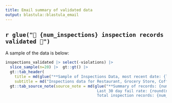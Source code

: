 ```yaml
---
title: Email summary of validated data 
output: blastula::blastula_email
---
```


## `r glue("🌭 {num_inspections} inspection records validated 🌮")`

A sample of the data is below:

```r

inspections_validated |> select(-violations) |>
  slice_sample(n=20) |>  gt::gt() |> 
  gt::tab_header(
    title = md(glue("**Sample of Inspections Data, most recent date: {last_inspection_date}**")),
    subtitle = md("Inspections data for Restaurant, Grocery Store, Coffee Shop, Bakery, or Wrigley Field Rooftop ⚾")) |>
  gt::tab_source_note(source_note = md(glue("**Summary of records: {num_last_30day} in last 30 days <br>
                                        Last 30 day fail rate: {round(num_fail_last_30day/num_last_30day*100,1)}% <br>
                                        Total inspection records: {num_inspections}**"))) 
  
```
